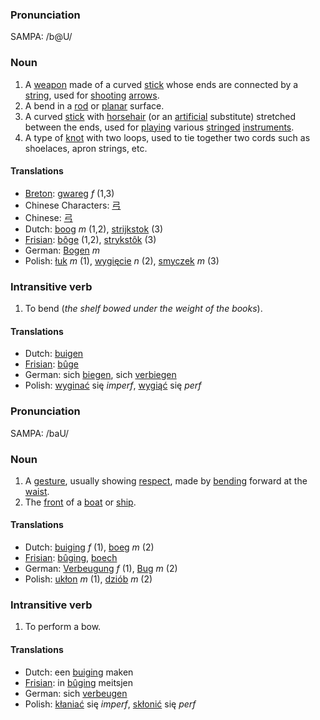 ===Pronunciation===

SAMPA: /b@U/

===Noun===

# A [[weapon]] made of a curved [[stick]] whose ends are connected by a [[string]], used for [[shoot]]ing [[arrow]]s.
# A bend in a [[rod]] or [[planar]] surface.
# A curved [[stick]] with [[horsehair]] (or an [[artificial]] substitute) stretched between the ends, used for [[play]]ing various [[stringed]] [[instrument]]s.
# A type of [[knot]] with two loops, used to tie together two cords such as shoelaces, apron strings, etc.

====Translations====
*[[Breton]]: [[gwareg]] ''f'' (1,3)
*Chinese Characters: [[弓]]
*Chinese: [[弓]]
*Dutch: [[boog]] ''m'' (1,2), [[strijkstok]] (3)
*[[Frisian]]: [[bôge]] (1,2), [[strykstôk]] (3)
*German: [[Bogen]] ''m''
*Polish: [[łuk]] ''m'' (1), [[wygięcie]] ''n'' (2), [[smyczek]] ''m'' (3)

===Intransitive verb===

# To bend (''the shelf bowed under the weight of the books'').

====Translations====
*Dutch: [[buigen]]
*[[Frisian]]: [[bûge]]
*German: sich [[biegen]], sich [[verbiegen]]
*Polish: [[wyginać]] się ''imperf'', [[wygiąć]] się ''perf''

===Pronunciation===

SAMPA: /baU/

===Noun===

# A [[gesture]], usually showing [[respect]], made by [[bend]]ing forward at the [[waist]].
# The [[front]] of a [[boat]] or [[ship]].

====Translations====
*Dutch: [[buiging]] ''f'' (1), [[boeg]] ''m'' (2)
*[[Frisian]]: [[bûging]], [[boech]]
*German: [[Verbeugung]] ''f'' (1), [[Bug]] ''m'' (2)
*Polish: [[ukłon]] ''m'' (1), [[dziób]] ''m'' (2)

===Intransitive verb===

# To perform a bow.

====Translations====
*Dutch: een [[buiging]] maken
*[[Frisian]]: in [[bûging]] meitsjen
*German: sich [[verbeugen]]
*Polish: [[kłaniać]] się ''imperf'', [[skłonić]] się ''perf''
